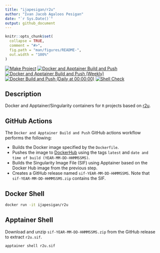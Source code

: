 ```yaml
---
title: "ijapesigan/r2u"
author: "Ivan Jacob Agaloos Pesigan"
date: "`r Sys.Date()`"
output: github_document
---
```


<!-- README.md is generated from .setup/readme/README.Rmd. Please edit that file -->

```r
knitr::opts_chunk$set(
  collapse = TRUE,
  comment = "#>",
  fig.path = "man/figures/README-",
  out.width = "100%"
)
```

<!-- badges: start -->
[![Make Project](https://github.com/ijapesigan/docker-r2u/actions/workflows/make.yml/badge.svg)](https://github.com/ijapesigan/docker-r2u/actions/workflows/make.yml)
[![Docker and Apptainer Build and Push](https://github.com/ijapesigan/docker-r2u/actions/workflows/docker-apptainer-build-push.yml/badge.svg)](https://github.com/ijapesigan/docker-r2u/actions/workflows/docker-apptainer-build-push.yml)
[![Docker and Apptainer Build and Push (Weekly)](https://github.com/ijapesigan/docker-r2u/actions/workflows/docker-apptainer-build-push-weekly.yml/badge.svg)](https://github.com/ijapesigan/docker-r2u/actions/workflows/docker-apptainer-build-push-weekly.yml)
[![Docker Build and Push (Daily at 00:00:00)](https://github.com/ijapesigan/docker-r2u/actions/workflows/docker-build-push-daily-rocker.yml/badge.svg)](https://github.com/ijapesigan/docker-r2u/actions/workflows/docker-build-push-daily-rocker.yml)
[![Shell Check](https://github.com/ijapesigan/docker-r2u/actions/workflows/shellcheck.yml/badge.svg)](https://github.com/ijapesigan/docker-r2u/actions/workflows/shellcheck.yml)
<!-- badges: end -->

## Description

Docker and Apptainer/Singularity containers for `R` projects based on [r2u](https://github.com/eddelbuettel/r2u/).

## GitHub Actions

The `Docker and Apptainer Build and Push` GitHub actions workflow performs the following:

- Builds the Docker image specified by the `Dockerfile`.
- Pushes the image to [DockerHub](https://hub.docker.com/repository/docker/ijapesigan/r2u/general) using the tags `latest` and `date and time of build (YEAR-MM-DD-HHMMSSMS)`.
- Builds the Singularity Image File (SIF) using Apptainer based on the Docker Hub image from the previous step.
- Creates a GitHub release named `sif-YEAR-MM-DD-HHMMSSMS`. Note that `sif-YEAR-MM-DD-HHMMSSMS.zip` contains the SIF. 

## Docker Shell

```bash
docker run -it ijapesigan/r2u
```

## Apptainer Shell

Download and unzip `sif-YEAR-MM-DD-HHMMSSMS.zip` from the GitHub release to extract `r2u.sif`.

```bash
apptainer shell r2u.sif
```

